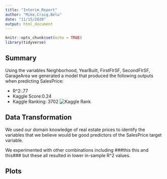 ```yaml
---
title: "Interim_Report"
author: "Mike,Craig,Belu"
date: "11/15/2020"
output: html_document
---
```


```r
knitr::opts_chunk$set(echo = TRUE)
library(tidyverse)
```

## Summary
Using the variables Neighborhood, YearBuilt, FirstFlrSF, SecondFlrSF, GarageArea we generated a model that produced the following outputs when predicting SalesPrice:

* R^2:.77
* Kaggle Score:0.24
* Kaggle Ranking: 3702
![Kaggle Rank](images/kaggle_rank.png)




## Data Transformation 
We used our domain knowledge of real estate prices to identify the variables that we believe would be good predictors of the SalesPrice target variable.  

We experimented with other combinations including  ###this this and this### but these all resulted in lower in-sample R^2 values. 




## Plots
```r


```
